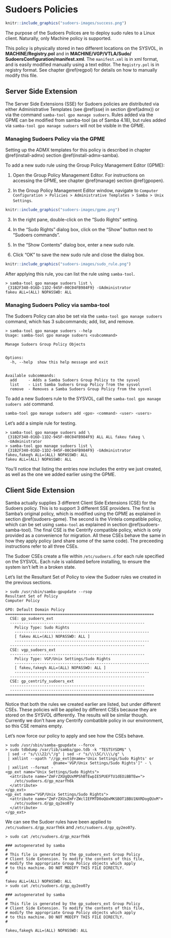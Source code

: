 # Sudoers Policies {#sudoers}

```r
knitr::include_graphics("sudoers-images/success.png")
```

The purpose of the Sudoers Polices are to deploy sudo rules to a Linux client. Naturally, only Machine policy is supported.

This policy is physically stored in two different locations on the SYSVOL, in **MACHINE/Registry.pol** and in **MACHINE/VGP/VTLA/Sudo/** **SudoersConfiguration/manifest.xml**. The `manifest.xml` is in xml format, and is easily modified manually using a text editor. The `Registry.pol` is in registry format. See chapter \@ref(regpol) for details on how to manually modify this file.

## Server Side Extension

The Server Side Extensions (SSE) for Sudoers policies are distributed via either Administrative Templates (see \@ref(sse) in section \@ref(admx)) or via the command `samba-tool gpo manage sudoers`. Rules added via the GPME can be modified from samba-tool (as of Samba 4.18), but rules added via `samba-tool gpo manage sudoers` will not be visible in the GPME.

### Managing Sudoers Policy via the GPME {#sudoers-gpme}

Setting up the ADMX templates for this policy is described in chapter \@ref(install-admx) section \@ref(install-admx-samba).

To add a new sudo rule using the Group Policy Management Editor (GPME):

1. Open the Group Policy Management Editor. For instructions on accessing the GPME, see chapter \@ref(manage) section \@ref(gpopen).

2. In the Group Policy Management Editor window, navigate to `Computer Configuration > Policies > Administrative Templates > Samba > Unix Settings`.

```r
knitr::include_graphics("sudoers-images/gpme.png")
```

3. In the right pane, double-click on the "Sudo Rights" setting.

4. In the "Sudo Rights" dialog box, click on the "Show" button next to "Sudoers commands".

5. In the "Show Contents" dialog box, enter a new sudo rule.

6. Click "OK" to save the new sudo rule and close the dialog box.

```r
knitr::include_graphics("sudoers-images/sudo_rule.png")
```

After applying this rule, you can list the rule using `samba-tool`.

```
> samba-tool gpo manage sudoers list \
 {31B2F340-016D-11D2-945F-00C04FB984F9} -UAdministrator
fakeu ALL=(ALL) NOPASSWD: ALL
```

### Managing Sudoers Policy via samba-tool {#sudoers-samba-tool}

The Sudoers Policy can also be set via the `samba-tool gpo manage sudoers` command, which has 3 subcommands; add, list, and remove.

```
> samba-tool gpo manage sudoers --help
Usage: samba-tool gpo manage sudoers <subcommand>

Manage Sudoers Group Policy Objects


Options:
  -h, --help  show this help message and exit


Available subcommands:
  add     - Adds a Samba Sudoers Group Policy to the sysvol
  list    - List Samba Sudoers Group Policy from the sysvol
  remove  - Removes a Samba Sudoers Group Policy from the sysvol
```

To add a new Sudoers rule to the SYSVOL, call the `samba-tool gpo manage sudoers add` command.

```sh
samba-tool gpo manage sudoers add <gpo> <command> <user> <users>
```

Let's add a simple rule for testing.

```
> samba-tool gpo manage sudoers add \
 {31B2F340-016D-11D2-945F-00C04FB984F9} ALL ALL fakeu fakeg \
 -UAdministrator
> samba-tool gpo manage sudoers list \
 {31B2F340-016D-11D2-945F-00C04FB984F9} -UAdministrator
fakeu,fakeg% ALL=(ALL) NOPASSWD: ALL
fakeu ALL=(ALL) NOPASSWD: ALL
```

You'll notice that listing the entries now includes the entry we just created, as well as the one we added earlier using the GPME.

## Client Side Extension

Samba actually supplies 3 different Client Side Extensions (CSE) for the Sudoers policy. This is to support 3 different SSE providers. The first is Samba's original policy, which is modified using the GPME as explained in section \@ref(sudoers-gpme). The second is the Vintela compatible policy, which can be set using `samba-tool` as explained in section \@ref(sudoers-samba-tool). The final CSE is the Centrify compatible policy, which is only provided as a convenience for migration. All these CSEs behave the same in how they apply policy (and share some of the same code). The preceeding instructions refer to all three CSEs.

The Sudoer CSEs create a file within `/etc/sudoers.d` for each rule specified on the SYSVOL. Each rule is validated before installing, to ensure the system isn't left in a broken state.

Let’s list the Resultant Set of Policy to view the Sudoer rules we created in the previous sections.

```
> sudo /usr/sbin/samba-gpupdate --rsop
Resultant Set of Policy
Computer Policy

GPO: Default Domain Policy
=================================================================
  CSE: gp_sudoers_ext
  -----------------------------------------------------------
    Policy Type: Sudo Rights
    -----------------------------------------------------------
    [ fakeu ALL=(ALL) NOPASSWD: ALL ]
    -----------------------------------------------------------
  -----------------------------------------------------------
  CSE: vgp_sudoers_ext
  -----------------------------------------------------------
    Policy Type: VGP/Unix Settings/Sudo Rights
    -----------------------------------------------------------
    [ fakeu,fakeg% ALL=(ALL) NOPASSWD: ALL ]
    -----------------------------------------------------------
  -----------------------------------------------------------
  CSE: gp_centrify_sudoers_ext
  -----------------------------------------------------------
  -----------------------------------------------------------
=================================================================
```

Notice that both the rules we created earlier are listed, but under different CSEs. These policies will be applied by different CSEs because they are stored on the SYSVOL differently. The results will be similar though. Currently we don't have any Centrify combatible policy in our environment, so this CSE remains empty.

Let’s now force our policy to apply and see how the CSEs behave.

```
> sudo /usr/sbin/samba-gpupdate --force
> sudo tdbdump /var/lib/samba/gpo.tdb -k "TESTSYSDM$" \
 | sed -r "s/\\\22/\"/g" | sed -r "s/\\\5C/\\\\/g" \
 | xmllint --xpath "//gp_ext[@name='Unix Settings/Sudo Rights' or 
                     @name='VGP/Unix Settings/Sudo Rights']" - \
 | xmllint --format -
<gp_ext name="Unix Settings/Sudo Rights">
  <attribute name="ZmFrZXUgQUxMPShBTEwpIE5PUEFTU1dEOiBBTEw=">
    /etc/sudoers.d/gp_mzarfh6k
  </attribute>
</gp_ext>
<gp_ext name="VGP/Unix Settings/Sudo Rights">
  <attribute name="ZmFrZXUsZmFrZWclIEFMTD0oQUxMKSBOT1BBU1NXRDogQUxM">
    /etc/sudoers.d/gp_qy2eo07y
  </attribute>
</gp_ext>
```

We can see the Sudoer rules have been applied to `/etc/sudoers.d/gp_mzarfh6k` and `/etc/sudoers.d/gp_qy2eo07y`.

```
> sudo cat /etc/sudoers.d/gp_mzarfh6k

### autogenerated by samba
#
# This file is generated by the gp_sudoers_ext Group Policy
# Client Side Extension. To modify the contents of this file,
# modify the appropriate Group Policy objects which apply
# to this machine. DO NOT MODIFY THIS FILE DIRECTLY.
#

fakeu ALL=(ALL) NOPASSWD: ALL
> sudo cat /etc/sudoers.d/gp_qy2eo07y

### autogenerated by samba
#
# This file is generated by the gp_sudoers_ext Group Policy
# Client Side Extension. To modify the contents of this file,
# modify the appropriate Group Policy objects which apply
# to this machine. DO NOT MODIFY THIS FILE DIRECTLY.
#

fakeu,fakeg% ALL=(ALL) NOPASSWD: ALL
```
